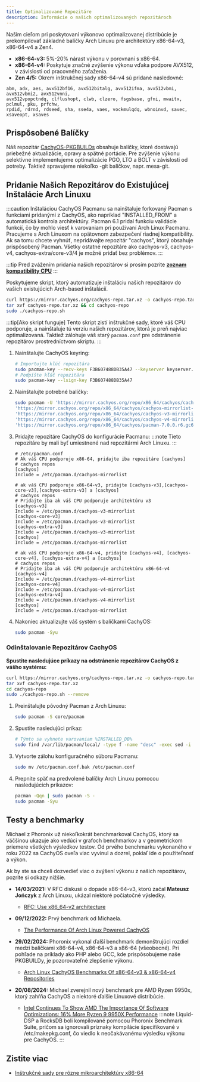 ```yaml
---
title: Optimalizované Repozitáre
description: Informácie o našich optimalizovaných repozitároch
---
```



Naším cieľom pri poskytovaní výkonovo optimalizovanej distribúcie je prekompilovať základné balíčky Arch Linuxu pre architektúry x86-64-v3, x86-64-v4
a Zen4.

- **x86-64-v3:** 5%-20% nárast výkonu v porovnaní s x86-64.
- **x86-64-v4:** Poskytuje značné zvýšenie výkonu vďaka podpore AVX512, v závislosti od pracovného zaťaženia.
- **Zen 4/5:** Okrem inštrukčnej sady x86-64-v4 sú pridané nasledovné:

```text
abm, adx, aes, avx512bf16, avx512bitalg, avx512ifma, avx512vbmi, avx512vbmi2, avx512vnni,
avx512vpopctndq, clflushopt, clwb, clzero, fsgsbase, gfni, mwaitx, pclmul, pku, prfchw,
rpdid, rdrnd, rdseed, sha, sse4a, vaes, vockmulqdq, wbnoinvd, savec, xsaveopt, xsaves
```

## Prispôsobené Balíčky

Náš repozitár [CachyOS-PKGBUILDs](https://github.com/CachyOS/CachyOS-PKGBUILDs) obsahuje balíčky, ktoré dostávajú priebežné aktualizácie, opravy a spätné portácie.
Pre zvýšenie výkonu selektívne implementujeme optimalizácie PGO, LTO a BOLT v závislosti od potreby.
Taktiež spravujeme niekoľko -git balíčkov, napr. mesa-git.

## Pridanie Našich Repozitárov do Existujúcej Inštalácie Arch Linuxu

:::caution
Inštaláciou CachyOS Pacmanu sa nainštaluje forkovaný Pacman s funkciami pridanými z CachyOS, ako napríklad "INSTALLED_FROM" a automatická kontrola architektúry. Pacman 6.1 pridal funkciu validácie funkcií, čo by mohlo viesť k varovaniam pri používaní Arch Linux Pacmanu. Pracujeme s Arch Linuxom na opätovnom zabezpečení riadnej kompatibility. Ak sa tomu chcete vyhnúť, nepridávajte repozitár "cachyos", ktorý obsahuje prispôsobený Pacman. Všetky ostatné repozitáre ako cachyos-v3, cachyos-v4, cachyos-extra/core-v3/4 je možné pridať bez problémov.
:::

:::tip
Pred zvážením pridania našich repozitárov si prosím pozrite **[zoznam kompatibility CPU](/installation/installation_prepare#x86_64-microarchitecture-level-support)**
:::

<Tabs>

<TabItem label='Automatizované'>

Poskytujeme skript, ktorý automatizuje inštaláciu našich repozitárov do vašich existujúcich Arch-based inštalácií.

```sh
curl https://mirror.cachyos.org/cachyos-repo.tar.xz -o cachyos-repo.tar.xz
tar xvf cachyos-repo.tar.xz && cd cachyos-repo
sudo ./cachyos-repo.sh
```

:::tip[Ako skript funguje]
Tento skript zistí inštrukčné sady, ktoré váš CPU podporuje, a nainštaluje tú verziu našich repozitárov, ktorá je preň najviac optimalizovaná. Taktiež zálohuje váš starý `pacman.conf` pre odstránenie repozitárov prostredníctvom skriptu.
:::

</TabItem>

<TabItem label='Manuálne'>

<Steps>

1. Nainštalujte CachyOS keyring:

   ```sh
   # Importujte kľúč repozitára
   sudo pacman-key --recv-keys F3B607488DB35A47 --keyserver keyserver.ubuntu.com
   # Podpíšte kľúč repozitára
   sudo pacman-key --lsign-key F3B607488DB35A47
   ```
2. Nainštalujte potrebné balíčky:

   ```sh
   sudo pacman -U 'https://mirror.cachyos.org/repo/x86_64/cachyos/cachyos-keyring-20240331-1-any.pkg.tar.zst' \
   'https://mirror.cachyos.org/repo/x86_64/cachyos/cachyos-mirrorlist-18-1-any.pkg.tar.zst' \
   'https://mirror.cachyos.org/repo/x86_64/cachyos/cachyos-v3-mirrorlist-18-1-any.pkg.tar.zst' \
   'https://mirror.cachyos.org/repo/x86_64/cachyos/cachyos-v4-mirrorlist-6-1-any.pkg.tar.zst' \
   'https://mirror.cachyos.org/repo/x86_64/cachyos/pacman-7.0.0.r6.gc685ae6-2-x86_64.pkg.tar.zst'
   ```
3. Pridajte repozitáre CachyOS do konfigurácie Pacmanu:
   :::note
   Tieto repozitáre by mali byť umiestnené nad repozitármi Arch Linuxu.
   :::

   ```shell
   # /etc/pacman.conf
   # Ak váš CPU podporuje x86-64, pridajte iba repozitáre [cachyos]
   # cachyos repos
   [cachyos]
   Include = /etc/pacman.d/cachyos-mirrorlist

   # ak váš CPU podporuje x86-64-v3, pridajte [cachyos-v3],[cachyos-core-v3],[cachyos-extra-v3] a [cachyos]
   # cachyos repos
   # Pridajte iba ak váš CPU podporuje architektúru v3
   [cachyos-v3]
   Include = /etc/pacman.d/cachyos-v3-mirrorlist
   [cachyos-core-v3]
   Include = /etc/pacman.d/cachyos-v3-mirrorlist
   [cachyos-extra-v3]
   Include = /etc/pacman.d/cachyos-v3-mirrorlist
   [cachyos]
   Include = /etc/pacman.d/cachyos-mirrorlist

   # ak váš CPU podporuje x86-64-v4, pridajte [cachyos-v4], [cachyos-core-v4], [cachyos-extra-v4] a [cachyos]
   # cachyos repos
   # Pridajte iba ak váš CPU podporuje architektúru x86-64-v4
   [cachyos-v4]
   Include = /etc/pacman.d/cachyos-v4-mirrorlist
   [cachyos-core-v4]
   Include = /etc/pacman.d/cachyos-v4-mirrorlist
   [cachyos-extra-v4]
   Include = /etc/pacman.d/cachyos-v4-mirrorlist
   [cachyos]
   Include = /etc/pacman.d/cachyos-mirrorlist
   ```
4. Nakoniec aktualizujte váš systém s balíčkami CachyOS:
   ```sh
   sudo pacman -Syu
   ```

</Steps>

</TabItem>

</Tabs>

### Odinštalovanie Repozitárov CachyOS

<Tabs>
<TabItem label='Automatizované'>

**Spustite nasledujúce príkazy na odstránenie repozitárov CachyOS z vášho systému:**
```sh
curl https://mirror.cachyos.org/cachyos-repo.tar.xz -o cachyos-repo.tar.xz
tar xvf cachyos-repo.tar.xz
cd cachyos-repo
sudo ./cachyos-repo.sh --remove
```

</TabItem>

<TabItem label='Manuálne'>

<Steps>

1. Preinštalujte pôvodný Pacman z Arch Linuxu:
   ```sh
   sudo pacman -S core/pacman
   ```
2. Spustite nasledujúci príkaz:
   ```sh
   # Týmto sa vyhnete varovaniam %INSTALLED_DB%
   sudo find /var/lib/pacman/local/ -type f -name "desc" -exec sed -i '/^%INSTALLED_DB%$/,+2d' {} \;
   ```
3. Vytvorte zálohu konfiguračného súboru Pacmanu:
   ```sh
   sudo mv /etc/pacman.conf.bak /etc/pacman.conf
   ```
4. Prepnite späť na predvolené balíčky Arch Linuxu pomocou nasledujúcich príkazov:
   ```sh
   pacman -Qqn | sudo pacman -S -
   sudo pacman -Syu
   ```
</Steps>

</TabItem>
</Tabs>

## Testy a benchmarky

Michael z Phoronix už niekoľkokrát benchmarkoval CachyOS, ktorý sa väčšinou ukazuje ako vedúci v grafoch benchmarkov a v geometrickom priemere všetkých výsledkov testov.
Od prvého benchmarku vykonaného v roku 2022 sa CachyOS oveľa viac vyvinul a dozrel, pokiaľ ide o použiteľnosť a výkon.

Ak by ste sa chceli dozvedieť viac o zvýšení výkonu z našich repozitárov, pozrite si odkazy nižšie.

* **14/03/2021:** V RFC diskusii o dopade x86-64-v3, ktorú začal **Mateusz Jończyk** z Arch Linuxu, ukázal niektoré počiatočné výsledky.
  * [RFC: Use x86_64-v2 architecture](https://lists.archlinux.org/pipermail/arch-general/2021-March/048739.html)

* **09/12/2022:** Prvý benchmark od Michaela.
  * [The Performance Of Arch Linux Powered CachyOS](https://www.phoronix.com/review/cachyos-linux-perf)

* **29/02/2024:** Phoronix vykonal ďalší benchmark demonštrujúci rozdiel medzi balíčkami x86-64-v4, x86-64-v3 a x86-64 (všeobecné). Pri pohľade na príklady ako PHP alebo GCC, kde prispôsobujeme naše PKGBUILDy, je pozorovateľné zlepšenie výkonu.
  * [Arch Linux CachyOS Benchmarks Of x86-64-v3 & x86-64-v4 Repositories](https://www.phoronix.com/review/cachyos-x86-64-v3-v4)

* **20/08/2024:** Michael zverejnil nový benchmark pre AMD Ryzen 9950x, ktorý zahŕňa CachyOS a niektoré ďalšie Linuxové distribúcie.
  * [Intel Continues To Show AMD The Importance Of Software Optimizations: 16% More Ryzen 9 9950X Performance](https://www.phoronix.com/review/linux-os-amd-ryzen9-9950x)
   :::note
   Liquid-DSP a RocksDB boli kompilované pomocou Phoronix Benchmark Suite, pričom sa ignorovali príznaky kompilácie špecifikované v /etc/makepkg.conf, čo viedlo k neočakávanému výsledku výkonu pre CachyOS.
   :::

## Zistite viac

- [Inštrukčné sady pre rôzne mikroarchitektúry x86-64](https://en.wikipedia.org/wiki/X86-64#Microarchitecture_levels)
